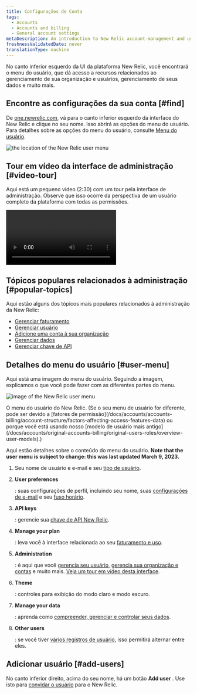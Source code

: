 ```yaml
---
title: Configurações de Conta
tags:
  - Accounts
  - Accounts and billing
  - General account settings
metaDescription: An introduction to New Relic account-management and user-management settings.
freshnessValidatedDate: never
translationType: machine
---
```




No canto inferior esquerdo da UI da plataforma New Relic, você encontrará o menu do usuário, que dá acesso a recursos relacionados ao gerenciamento de sua organização e usuários, gerenciamento de seus dados e muito mais.

## Encontre as configurações da sua conta [#find]

De [one.newrelic.com](https://one.newrelic.com), vá para o canto inferior esquerdo da interface do New Relic e clique no seu nome. Isso abrirá as opções do menu do usuário. Para detalhes sobre as opções do menu do usuário, consulte [Menu do usuário](#user-menu).

<img
  title="the location of the New Relic user menu"
  alt="the location of the New Relic user menu"
  src={accountsUserMenuLocation}
/>

## Tour em vídeo da interface de administração [#video-tour]

Aqui está um pequeno vídeo (2:30) com um tour pela interface de administração. Observe que isso ocorre da perspectiva de um usuário completo da plataforma com todas as permissões.

<Video
  type="wistia"
  id="og6og234xc"
/>

## Tópicos populares relacionados à administração [#popular-topics]

Aqui estão alguns dos tópicos mais populares relacionados à administração da New Relic:

* [Gerenciar faturamento](/docs/accounts/accounts-billing/new-relic-one-pricing-billing/new-relic-one-pricing-billing#usage-ui)
* [Gerenciar usuário](/docs/accounts/accounts-billing/new-relic-one-user-management/introduction-managing-users)
* [Adicione uma conta à sua organização](/docs/accounts/accounts-billing/account-structure/add-accounts)
* [Gerenciar dados](/docs/data-apis/manage-data/manage-your-data)
* [Gerenciar chave de API](/docs/apis/intro-apis/new-relic-api-keys)

## Detalhes do menu do usuário [#user-menu]

Aqui está uma imagem do menu do usuário. Seguindo a imagem, explicamos o que você pode fazer com as diferentes partes do menu.

<img
  title="image of the New Relic user menu"
  alt="image of the New Relic user menu"
  src={accountsUserMenu}
/>

<figcaption>
  O menu do usuário do New Relic. (Se o seu menu de usuário for diferente, pode ser devido a [fatores de permissão](/docs/accounts/accounts-billing/account-structure/factors-affecting-access-features-data) ou porque você está usando nosso [modelo de usuário mais antigo](/docs/accounts/original-accounts-billing/original-users-roles/overview-user-models).)
</figcaption>

Aqui estão detalhes sobre o conteúdo do menu do usuário. <DNT>**Note that the user menu is subject to change: this was last updated March 9, 2023.**</DNT>

1. Seu nome de usuário e e-mail e seu [tipo de usuário](/docs/accounts/accounts-billing/new-relic-one-user-management/user-type).

2. <DNT>**User preferences**</DNT>

   : suas configurações de perfil, incluindo seu nome, suas [configurações de e-mail](/docs/accounts/accounts/account-maintenance/account-email-settings/) e seu [fuso horário](/docs/accounts/accounts-billing/general-account-settings/default-time-zone-setting).

3. <DNT>**API keys**</DNT>

   : gerencie sua [chave de API New Relic](/docs/apis/intro-apis/new-relic-api-keys).

4. <DNT>**Manage your plan**</DNT>

   : leva você à interface relacionada ao seu [faturamento e uso](/docs/accounts/accounts-billing/new-relic-one-pricing-billing/new-relic-one-pricing-billing).

5. <DNT>**Administration**</DNT>

   : é aqui que você [gerencia seu usuário](/docs/accounts/accounts-billing/new-relic-one-user-management/user-management-ui-and-tasks#where), [gerencia sua organização e contas](/docs/accounts/accounts-billing/account-structure/new-relic-account-structure) e muito mais. [Veja um tour em vídeo desta interface](#video-tour).

6. <DNT>**Theme**</DNT>

   : controles para exibição do modo claro e modo escuro.

7. <DNT>**Manage your data**</DNT>

   : aprenda como [compreender, gerenciar e controlar seus dados](/docs/data-apis/manage-data/manage-your-data).

8. <DNT>**Other users**</DNT>

   : se você tiver [vários registros de usuário](/docs/accounts/accounts-billing/account-setup/multiple-logins-found), isso permitirá alternar entre eles.

## Adicionar usuário [#add-users]

No canto inferior direito, acima do seu nome, há um botão <DNT>**Add user**</DNT> . Use isto para [convidar o usuário](/docs/accounts/accounts-billing/new-relic-one-user-management/user-management-ui-and-tasks#add-users) para o New Relic.